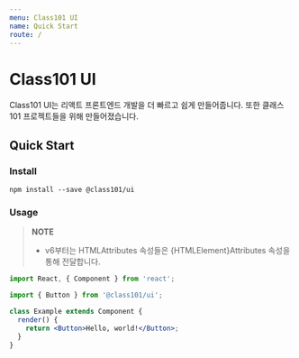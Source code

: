 ```yaml
---
menu: Class101 UI
name: Quick Start
route: /
---
```


# Class101 UI

Class101 UI는 리액트 프론트엔드 개발을 더 빠르고 쉽게 만들어줍니다. 또한 클래스101 프로젝트들을 위해 만들어졌습니다.

## Quick Start

### Install

```console
npm install --save @class101/ui
```

### Usage

> **NOTE**
>
> - v6부터는 HTMLAttributes 속성들은 {HTMLElement}Attributes 속성을 통해 전달합니다.

```jsx
import React, { Component } from 'react';

import { Button } from '@class101/ui';

class Example extends Component {
  render() {
    return <Button>Hello, world!</Button>;
  }
}
```
